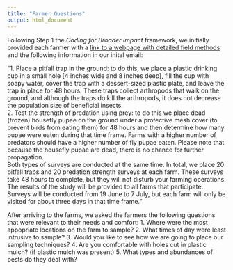 ```yaml
---
title: "Farmer Questions"
output: html_document
---
```


Following Step 1 the _Coding for Broader Impact_ framework, we initially provided each farmer with a [link to a webpage with detailed field methods](https://www.iecolab.org/projects/farm-biodiversity/) and the following information in our inital email:

"1. Place a pitfall trap in the ground: to do this, we place a plastic drinking cup in a small hole [4 inches wide and 8 inches deep], fill the cup with soapy water, cover the trap with a dessert-sized plastic plate, and leave the trap in place for 48 hours. These traps collect arthropods that walk on the ground, and although the traps do kill the arthropods, it does not decrease the population size of beneficial insects.  
2. Test the strength of predation using prey:  to do this we place dead (frozen) housefly pupae on the ground under a protective mesh cover (to prevent birds from eating them) for 48 hours and then determine how many pupae were eaten during that time frame. Farms with a higher number of predators should have a higher number of fly pupae eaten.  Please note that because the housefly pupae are dead, there is no chance for further propagation.  
Both types of surveys are conducted at the same time. In total, we place 20 pitfall traps and 20 predation strength surveys at each farm. These surveys take 48 hours to complete, but they will not disturb your farming operations. The results of the study will be provided to all farms that participate. Surveys will be conducted from 19 June to 7 July, but each farm will only be visited for about three days in that time frame."

After arriving to the farms, we asked the farmers  the following questions that were relevant to their needs and comfort:
1. Where were the most appopriate locations on the farm to sample?
2. What times of day were least intrusive to sample? 
3. Would you like to see how we are going to place our sampling techniques?
4. Are you comfortable with holes cut in plastic mulch? (if plastic mulch was present)
5. What types and abundances of pests do they deal with?


